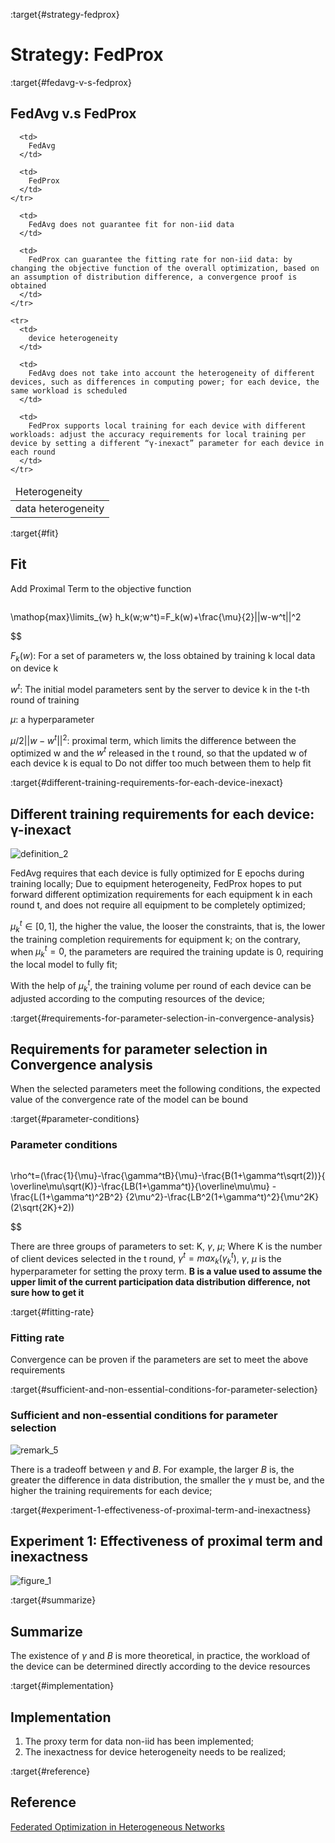 :target{#strategy-fedprox}

# Strategy: FedProx

:target{#fedavg-v-s-fedprox}

## FedAvg v.s FedProx

<table>
  <thead>
    <tr>
      <td>
        Heterogeneity
      </td>

      <td>
        FedAvg
      </td>

      <td>
        FedProx
      </td>
    </tr>
  </thead>

  <tbody>
    <tr>
      <td>
        data heterogeneity
      </td>

      <td>
        FedAvg does not guarantee fit for non-iid data
      </td>

      <td>
        FedProx can guarantee the fitting rate for non-iid data: by changing the objective function of the overall optimization, based on an assumption of distribution difference, a convergence proof is obtained
      </td>
    </tr>

    <tr>
      <td>
        device heterogeneity
      </td>

      <td>
        FedAvg does not take into account the heterogeneity of different devices, such as differences in computing power; for each device, the same workload is scheduled
      </td>

      <td>
        FedProx supports local training for each device with different workloads: adjust the accuracy requirements for local training per device by setting a different “γ-inexact” parameter for each device in each round
      </td>
    </tr>
  </tbody>
</table>

:target{#fit}

## Fit

Add Proximal Term to the objective function

<Math>
  $$

  \mathop{max}\limits_{w} h_k(w;w^t)=F_k(w)+\frac{\mu}{2}||w-w^t||^2

  $$
</Math>

<InlineMath>$F_k(w)$</InlineMath>: For a set of parameters w, the loss obtained by training k local data on device k

<InlineMath>$w^t$</InlineMath>: The initial model parameters sent by the server to device k in the t-th round of training

<InlineMath>$\mu$</InlineMath>: a hyperparameter

<InlineMath>$\mu/2||w - w^t||^2$</InlineMath>: proximal term, which limits the difference between the optimized w and the <InlineMath>$w^t$</InlineMath> released in the t round, so that the updated w of each device k is equal to Do not differ too much between them to help fit

:target{#different-training-requirements-for-each-device-inexact}

## Different training requirements for each device: γ-inexact

![definition\_2](../../../_assets/fedprox_definition_2.jpg)

FedAvg requires that each device is fully optimized for E epochs during training locally;
Due to equipment heterogeneity, FedProx hopes to put forward different optimization requirements for each equipment k in each round t, and does not require all equipment to be completely optimized;

<InlineMath>$\mu_k^t \in [0,1]$</InlineMath>, the higher the value, the looser the constraints, that is, the lower the training completion requirements for equipment k; on the contrary, when <InlineMath>$\mu_k^t = 0$</InlineMath>, the parameters are required the training update is 0, requiring the local model to fully fit;

With the help of <InlineMath>$\mu_k^t$</InlineMath>, the training volume per round of each device can be adjusted according to the computing resources of the device;

:target{#requirements-for-parameter-selection-in-convergence-analysis}

## Requirements for parameter selection in Convergence analysis

When the selected parameters meet the following conditions, the expected value of the convergence rate of the model can be bound

:target{#parameter-conditions}

### Parameter conditions

<Math>
  $$

  \rho^t=(\frac{1}{\mu}-\frac{\gamma^tB}{\mu}-\frac{B(1+\gamma^t\sqrt(2))}{ \overline\mu\sqrt(K)}-\frac{LB(1+\gamma^t)}{\overline\mu\mu} - \frac{L(1+\gamma^t)^2B^2} {2\mu^2}-\frac{LB^2(1+\gamma^t)^2}{\mu^2K}(2\sqrt{2K}+2))

  $$
</Math>

There are three groups of parameters to set: K, <InlineMath>$\gamma$</InlineMath>, <InlineMath>$\mu$</InlineMath>;
Where K is the number of client devices selected in the t round, <InlineMath>$\gamma^t=max_k(\gamma_k^t)$</InlineMath>, <InlineMath>$\gamma$</InlineMath>, <InlineMath>$\mu$</InlineMath> is the hyperparameter for setting the proxy term. <strong>B is a value used to assume the upper limit of the current participation data distribution difference, not sure how to get it</strong>

:target{#fitting-rate}

### Fitting rate

Convergence can be proven if the parameters are set to meet the above requirements

:target{#sufficient-and-non-essential-conditions-for-parameter-selection}

### Sufficient and non-essential conditions for parameter selection

![remark\_5](../../../_assets/fedprox_remark_5.jpg)

There is a tradeoff between <InlineMath>$\gamma$</InlineMath> and <InlineMath>$B$</InlineMath>. For example, the larger <InlineMath>$B$</InlineMath> is, the greater the difference in data distribution, the smaller the <InlineMath>$\gamma$</InlineMath> must be, and the higher the training requirements for each device;

:target{#experiment-1-effectiveness-of-proximal-term-and-inexactness}

## Experiment 1: Effectiveness of proximal term and inexactness

![figure\_1](../../../_assets/fedprox_figure_1.jpg)

:target{#summarize}

## Summarize

The existence of <InlineMath>$\gamma$</InlineMath> and <InlineMath>$B$</InlineMath> is more theoretical, in practice, the workload of the device can be determined directly according to the device resources

:target{#implementation}

## Implementation

1. The proxy term for data non-iid has been implemented;
2. The inexactness for device heterogeneity needs to be realized;

:target{#reference}

## Reference

[Federated Optimization in Heterogeneous Networks](https://arxiv.org/pdf/1812.06127.pdf)
